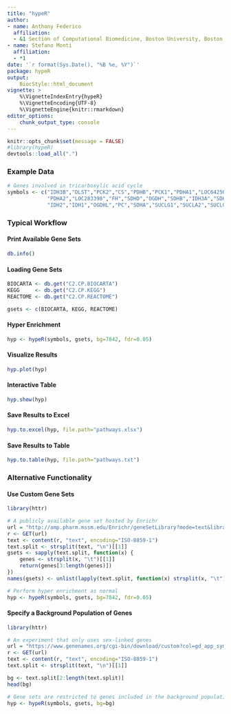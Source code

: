 ```yaml
---
title: "hypeR"
author:
- name: Anthony Federico
  affiliation:
  - &1 Section of Computational Biomedicine, Boston University, Boston, MA
- name: Stefano Monti
  affiliation:
  - *1
date: '`r format(Sys.Date(), "%B %e, %Y")`'
package: hypeR
output:
    BiocStyle::html_document
vignette: >
    %\VignetteIndexEntry{hypeR}
    %\VignetteEncoding{UTF-8}
    %\VignetteEngine{knitr::rmarkdown}
editor_options:
    chunk_output_type: console
---
```


```r
knitr::opts_chunk$set(message = FALSE)
#library(hypeR)
devtools::load_all(".")
```

### Example Data
```r

# Genes involved in tricarboxylic acid cycle
symbols <- c("IDH3B","DLST","PCK2","CS","PDHB","PCK1","PDHA1","LOC642502",
             "PDHA2","LOC283398","FH","SDHD","OGDH","SDHB","IDH3A","SDHC",
             "IDH2","IDH1","OGDHL","PC","SDHA","SUCLG1","SUCLA2","SUCLG2")

```

### Typical Workflow

#### Print Available Gene Sets
```r

db.info()

```

#### Loading Gene Sets
```r

BIOCARTA <- db.get("C2.CP.BIOCARTA")
KEGG     <- db.get("C2.CP.KEGG")
REACTOME <- db.get("C2.CP.REACTOME")

gsets <- c(BIOCARTA, KEGG, REACTOME)

```

#### Hyper Enrichment
```r

hyp <- hypeR(symbols, gsets, bg=7842, fdr=0.05)

```

#### Visualize Results
```r

hyp.plot(hyp)

```

#### Interactive Table
```r

hyp.show(hyp)

```

#### Save Results to Excel
```r

hyp.to.excel(hyp, file.path="pathways.xlsx")

```

#### Save Results to Table
```r

hyp.to.table(hyp, file.path="pathways.txt")

```

### Alternative Functionality

#### Use Custom Gene Sets
```r

library(httr)

# A publicly available gene set hosted by Enrichr
url = "http://amp.pharm.mssm.edu/Enrichr/geneSetLibrary?mode=text&libraryName=Cancer_Cell_Line_Encyclopedia"
r <- GET(url)
text <- content(r, "text", encoding="ISO-8859-1")
text.split <- strsplit(text, "\n")[[1]]
gsets <- sapply(text.split, function(x) {
    genes <- strsplit(x, "\t")[[1]]
    return(genes[3:length(genes)])
})
names(gsets) <- unlist(lapply(text.split, function(x) strsplit(x, "\t")[[1]][1]))

# Perform hyper enrichment as normal
hyp <- hypeR(symbols, gsets, bg=7842, fdr=0.05)

```

#### Specify a Background Population of Genes
```r

library(httr)

# An experiment that only uses sex-linked genes
url = "https://www.genenames.org/cgi-bin/download/custom?col=gd_app_sym&chr=X&chr=Y&format=text"
r <- GET(url)
text <- content(r, "text", encoding="ISO-8859-1")
text.split <- strsplit(text, "\n")[[1]]

bg <- text.split[2:length(text.split)]
head(bg)

# Gene sets are restricted to genes included in the background population
hyp <- hypeR(symbols, gsets, bg=bg)

```
